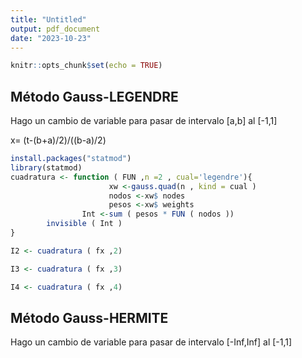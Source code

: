 ```yaml
---
title: "Untitled"
output: pdf_document
date: "2023-10-23"
---
```


```r
knitr::opts_chunk$set(echo = TRUE)
```

## Método Gauss-LEGENDRE

Hago un cambio de variable para pasar de intervalo [a,b] al [-1,1]

x= (t-(b+a)/2)/((b-a)/2)



```r
install.packages("statmod")
library(statmod)
cuadratura <- function ( FUN ,n =2 , cual='legendre'){
                      xw <-gauss.quad(n , kind = cual )
                      nodos <-xw$ nodes
                      pesos <-xw$ weights
                Int <-sum ( pesos * FUN ( nodos ))
        invisible ( Int )
}

I2 <- cuadratura ( fx ,2)

I3 <- cuadratura ( fx ,3)

I4 <- cuadratura ( fx ,4)
```

## Método Gauss-HERMITE

Hago un cambio de variable para pasar de intervalo [-Inf,Inf] al [-1,1]


```r


```

